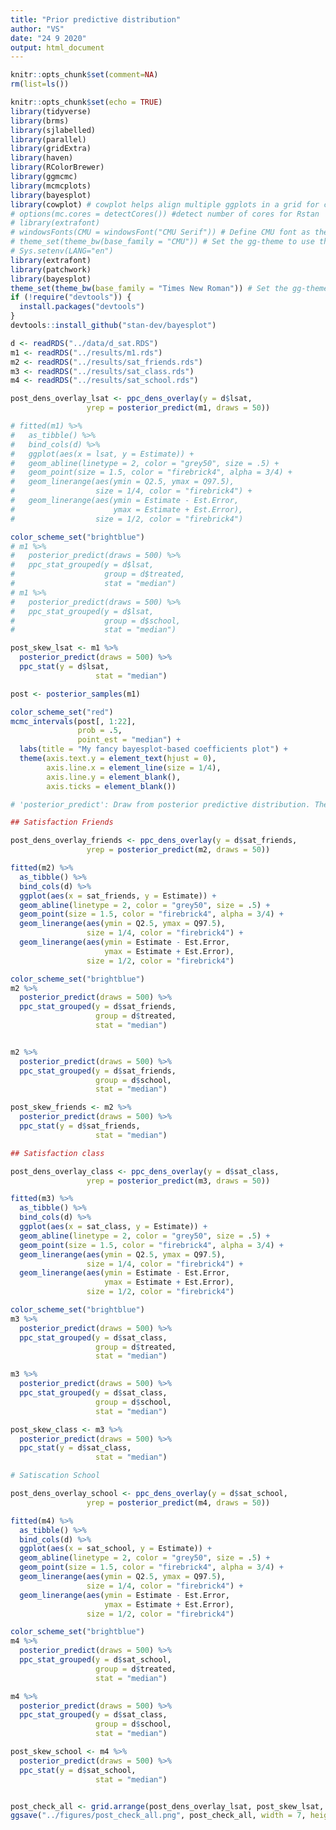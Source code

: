 ```yaml
---
title: "Prior predictive distribution"
author: "VS"
date: "24 9 2020"
output: html_document
---
```


```r
knitr::opts_chunk$set(comment=NA)
rm(list=ls())
```
```r
knitr::opts_chunk$set(echo = TRUE)
library(tidyverse)
library(brms)
library(sjlabelled)
library(parallel)
library(gridExtra)
library(haven)
library(RColorBrewer)
library(ggmcmc)
library(mcmcplots)
library(bayesplot)
library(cowplot) # cowplot helps align multiple ggplots in a grid for comparison
# options(mc.cores = detectCores()) #detect number of cores for Rstan
# library(extrafont)
# windowsFonts(CMU = windowsFont("CMU Serif")) # Define CMU font as the computer modern serif font that is used in my latex template
# theme_set(theme_bw(base_family = "CMU")) # Set the gg-theme to use the latex font
# Sys.setenv(LANG="en")
library(extrafont)
library(patchwork)
library(bayesplot)
theme_set(theme_bw(base_family = "Times New Roman")) # Set the gg-theme to use the latex font
if (!require("devtools")) {
  install.packages("devtools")
}
devtools::install_github("stan-dev/bayesplot")
```
```r
d <- readRDS("../data/d_sat.RDS")
m1 <- readRDS("../results/m1.rds")
m2 <- readRDS("../results/sat_friends.rds")
m3 <- readRDS("../results/sat_class.rds")
m4 <- readRDS("../results/sat_school.rds")

post_dens_overlay_lsat <- ppc_dens_overlay(y = d$lsat,
                 yrep = posterior_predict(m1, draws = 50))

# fitted(m1) %>%
#   as_tibble() %>%
#   bind_cols(d) %>%
#   ggplot(aes(x = lsat, y = Estimate)) +
#   geom_abline(linetype = 2, color = "grey50", size = .5) +
#   geom_point(size = 1.5, color = "firebrick4", alpha = 3/4) +
#   geom_linerange(aes(ymin = Q2.5, ymax = Q97.5),
#                  size = 1/4, color = "firebrick4") +
#   geom_linerange(aes(ymin = Estimate - Est.Error,
#                      ymax = Estimate + Est.Error),
#                  size = 1/2, color = "firebrick4")

color_scheme_set("brightblue")
# m1 %>%
#   posterior_predict(draws = 500) %>%
#   ppc_stat_grouped(y = d$lsat,
#                    group = d$treated,
#                    stat = "median")
# m1 %>%
#   posterior_predict(draws = 500) %>%
#   ppc_stat_grouped(y = d$lsat,
#                    group = d$school,
#                    stat = "median")

post_skew_lsat <- m1 %>%
  posterior_predict(draws = 500) %>%
  ppc_stat(y = d$lsat,
                   stat = "median")

post <- posterior_samples(m1)

color_scheme_set("red")
mcmc_intervals(post[, 1:22],
               prob = .5,
               point_est = "median") +
  labs(title = "My fancy bayesplot-based coefficients plot") +
  theme(axis.text.y = element_text(hjust = 0),
        axis.line.x = element_line(size = 1/4),
        axis.line.y = element_blank(),
        axis.ticks = element_blank())

# 'posterior_predict': Draw from posterior predictive distribution. The posterior predictive disribution is the distribution of the outcome implied by the model after using the observed data to update our beliefs about the unknown parameters in the mode. Simulating data grom the posterior predictive distribution using the observed predictors is useful for checking the fit of the model. Drawing from the posterior predictive distribution at interesting values of predictors also lets us visualize how a manipulation of a predictor affects (a function of) the outcome(s). With new observations of predictor variables we can use posterior predictive distribution to generate predicted outcomes

## Satisfaction Friends

post_dens_overlay_friends <- ppc_dens_overlay(y = d$sat_friends,
                 yrep = posterior_predict(m2, draws = 50))

fitted(m2) %>%
  as_tibble() %>%
  bind_cols(d) %>%
  ggplot(aes(x = sat_friends, y = Estimate)) +
  geom_abline(linetype = 2, color = "grey50", size = .5) +
  geom_point(size = 1.5, color = "firebrick4", alpha = 3/4) +
  geom_linerange(aes(ymin = Q2.5, ymax = Q97.5),
                 size = 1/4, color = "firebrick4") +
  geom_linerange(aes(ymin = Estimate - Est.Error,
                     ymax = Estimate + Est.Error),
                 size = 1/2, color = "firebrick4")

color_scheme_set("brightblue")
m2 %>%
  posterior_predict(draws = 500) %>%
  ppc_stat_grouped(y = d$sat_friends,
                   group = d$treated,
                   stat = "median")


m2 %>%
  posterior_predict(draws = 500) %>%
  ppc_stat_grouped(y = d$sat_friends,
                   group = d$school,
                   stat = "median")

post_skew_friends <- m2 %>%
  posterior_predict(draws = 500) %>%
  ppc_stat(y = d$sat_friends,
                   stat = "median")

## Satisfaction class

post_dens_overlay_class <- ppc_dens_overlay(y = d$sat_class,
                 yrep = posterior_predict(m3, draws = 50))

fitted(m3) %>%
  as_tibble() %>%
  bind_cols(d) %>%
  ggplot(aes(x = sat_class, y = Estimate)) +
  geom_abline(linetype = 2, color = "grey50", size = .5) +
  geom_point(size = 1.5, color = "firebrick4", alpha = 3/4) +
  geom_linerange(aes(ymin = Q2.5, ymax = Q97.5),
                 size = 1/4, color = "firebrick4") +
  geom_linerange(aes(ymin = Estimate - Est.Error,
                     ymax = Estimate + Est.Error),
                 size = 1/2, color = "firebrick4")

color_scheme_set("brightblue")
m3 %>%
  posterior_predict(draws = 500) %>%
  ppc_stat_grouped(y = d$sat_class,
                   group = d$treated,
                   stat = "median")

m3 %>%
  posterior_predict(draws = 500) %>%
  ppc_stat_grouped(y = d$sat_class,
                   group = d$school,
                   stat = "median")

post_skew_class <- m3 %>%
  posterior_predict(draws = 500) %>%
  ppc_stat(y = d$sat_class,
                   stat = "median")

# Satiscation School

post_dens_overlay_school <- ppc_dens_overlay(y = d$sat_school,
                 yrep = posterior_predict(m4, draws = 50))

fitted(m4) %>%
  as_tibble() %>%
  bind_cols(d) %>%
  ggplot(aes(x = sat_school, y = Estimate)) +
  geom_abline(linetype = 2, color = "grey50", size = .5) +
  geom_point(size = 1.5, color = "firebrick4", alpha = 3/4) +
  geom_linerange(aes(ymin = Q2.5, ymax = Q97.5),
                 size = 1/4, color = "firebrick4") +
  geom_linerange(aes(ymin = Estimate - Est.Error,
                     ymax = Estimate + Est.Error),
                 size = 1/2, color = "firebrick4")

color_scheme_set("brightblue")
m4 %>%
  posterior_predict(draws = 500) %>%
  ppc_stat_grouped(y = d$sat_school,
                   group = d$treated,
                   stat = "median")

m4 %>%
  posterior_predict(draws = 500) %>%
  ppc_stat_grouped(y = d$sat_class,
                   group = d$school,
                   stat = "median")

post_skew_school <- m4 %>%
  posterior_predict(draws = 500) %>%
  ppc_stat(y = d$sat_school,
                   stat = "median")


post_check_all <- grid.arrange(post_dens_overlay_lsat, post_skew_lsat, post_dens_overlay_friends, post_skew_friends, post_dens_overlay_class, post_skew_class, post_dens_overlay_school, post_skew_school, nrow=4)
ggsave("../figures/post_check_all.png", post_check_all, width = 7, height = 5, units = "in")
```

